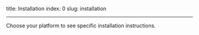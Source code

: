 title: Installation
index: 0
slug: installation

---

Choose your platform to see specific installation instructions.
